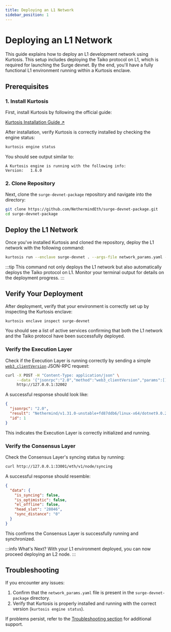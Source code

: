 ```yaml
---
title: Deploying an L1 Network
sidebar_position: 1
---
```


# Deploying an L1 Network

This guide explains how to deploy an L1 development network using Kurtosis. This setup includes deploying the Taiko protocol on L1, which is required for launching the Surge devnet. By the end, you'll have a fully functional L1 environment running within a Kurtosis enclave.

## Prerequisites

### 1. Install Kurtosis

First, install Kurtosis by following the official guide:

<div className="flex justify-center my-8">
  <a
    className="button button--primary button--lg"
    href="https://docs.kurtosis.com/install"
    target="_blank"
    rel="noopener noreferrer"
  >
    Kurtosis Installation Guide ↗
  </a>
</div>

After installation, verify Kurtosis is correctly installed by checking the engine status:

```bash
kurtosis engine status
```

You should see output similar to:

```
A Kurtosis engine is running with the following info:
Version:   1.6.0
```

### 2. Clone Repository

Next, clone the `surge-devnet-package` repository and navigate into the directory:

```bash
git clone https://github.com/NethermindEth/surge-devnet-package.git
cd surge-devnet-package
```

## Deploy the L1 Network

Once you've installed Kurtosis and cloned the repository, deploy the L1 network with the following command:

```bash
kurtosis run --enclave surge-devnet . --args-file network_params.yaml --production
```

:::tip
This command not only deploys the L1 network but also automatically deploys the Taiko protocol on L1. Monitor your terminal output for details on the deployment progress.
:::

## Verify Your Deployment

After deployment, verify that your environment is correctly set up by inspecting the Kurtosis enclave:

```bash
kurtosis enclave inspect surge-devnet
```

You should see a list of active services confirming that both the L1 network and the Taiko protocol have been successfully deployed.

### Verify the Execution Layer

Check if the Execution Layer is running correctly by sending a simple [`web3_clientVersion`](https://www.quicknode.com/docs/ethereum/web3_clientVersion) JSON-RPC request:

```bash
curl -X POST -H "Content-Type: application/json" \
     --data '{"jsonrpc":"2.0","method":"web3_clientVersion","params":[],"id":1}' \
     http://127.0.0.1:32002
```

A successful response should look like:

```json
{
  "jsonrpc": "2.0",
  "result": "Nethermind/v1.31.0-unstable+fd87ddb6/linux-x64/dotnet9.0.2",
  "id": 1
}
```

This indicates the Execution Layer is correctly initialized and running.

### Verify the Consensus Layer

Check the Consensus Layer's syncing status by running:

```bash
curl http://127.0.0.1:33001/eth/v1/node/syncing
```

A successful response should resemble:

```json
{
  "data": {
    "is_syncing": false,
    "is_optimistic": false,
    "el_offline": false,
    "head_slot": "28046",
    "sync_distance": "0"
  }
}
```

This confirms the Consensus Layer is successfully running and synchronized.

:::info What's Next?
With your L1 environment deployed, you can now proceed deploying an L2 node.
:::

## Troubleshooting

If you encounter any issues:

1. Confirm that the `network_params.yaml` file is present in the `surge-devnet-package` directory.
2. Verify that Kurtosis is properly installed and running with the correct version (`kurtosis engine status`).

If problems persist, refer to the [Troubleshooting section](docs/troubleshooting/index.mdx) for additional support.
